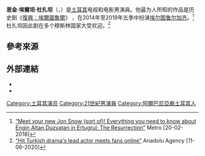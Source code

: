 {{艺人
| 姓名     = 恩金·埃爾坦·杜扎坦
| 類型     = 男演員
| 圖片     = Engin Altan Düzyatan İzmir 01 (cropped).jpg
| 圖片尺寸  = 
| 綽號     = 
| 國籍     = 
| birthname = 
| 出生日期 = {{birth date and age|1979|7|26}}
| 出生地點 = {{TUR}}[[伊兹密尔省|伊兹密尔省]][[卡爾舍亞卡|卡爾舍亞卡]]
| 職業     = [[演員|演員]]
| 語言     = 
| 教育程度  = 大学毕业
| 宗教信仰  = 
| 配偶     = {{marriage|Neslişah Alkoçlar|2014}}
| 伴侶     = 
| 兒女     = 2
| 父母     = 
| 亲属     = 
| 出道作   = 
| 出道日期 = 
| 代表作   =  
| 活躍年代 = 1997年至今
| 網站     = 
| IMDb    = 1731629
| 現任成員 = 
| 過往成員 = 
}}

'''恩金·埃爾坦·杜扎坦'''（{{Lang-tr|'''Engin Altan Düzyatan'''}}，{{bd|1979年|7月26日|catIdx=Düzyatan}}）是[[土耳其|土耳其]]电视和电影男演員。他最为人所知的作品是历史剧《[[復興：埃爾圖魯爾|復興：埃爾圖魯爾]]》 ，在2014年至2019年五季中扮演[[埃尔图鲁尔加齐|埃尔图鲁尔加齐]]。<ref>[https://metro.co.uk/2018/02/20/meet-your-new-jon-snow-sort-of-everything-you-need-to-know-about-engin-altan-duzyatan-in-ertugrul-the-resurrection-7327830/ “Meet your new Jon Snow (sort of)! Everything you need to know about Engin Altan Duzyatan in Ertugrul: The Resurrection”] {{Wayback|url=https://metro.co.uk/2018/02/20/meet-your-new-jon-snow-sort-of-everything-you-need-to-know-about-engin-altan-duzyatan-in-ertugrul-the-resurrection-7327830/ |date=20201023005054 }} Metro [20-02-2018]</ref>杜扎坦因此剧在多个穆斯林国家大受欢迎。<ref>[https://www.aa.com.tr/en/culture/hit-turkish-dramas-lead-actor-meets-fans-online/1873956 “Hit Turkish drama's lead actor meets fans online”] {{Wayback|url=https://www.aa.com.tr/en/culture/hit-turkish-dramas-lead-actor-meets-fans-online/1873956 |date=20200805025214 }} Anadolu Agency [11-06-2020]</ref>

== 參考來源 ==
{{reflist}}

== 外部連結 ==
* {{imdb name|id=1731629}}
* {{Instagram|enginaltandzytn}}

{{authority control}}
{{土耳其人物小作品}}

{{DEFAULTSORT:Düzyatan, Engin}}
[[Category:土耳其演员|Category:土耳其演员]]
[[Category:21世紀男演員|Category:21世紀男演員]]
[[Category:阿爾巴尼亞裔土耳其人|Category:阿爾巴尼亞裔土耳其人]]